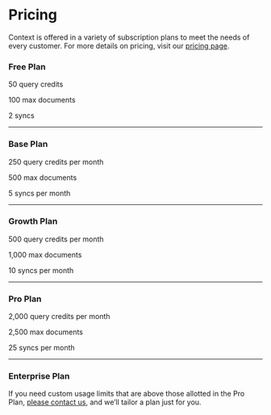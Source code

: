 
# Pricing

Context is offered in a variety of subscription plans to meet the needs of every customer. For more details on pricing, visit our [pricing page](https://usecontext.io/pricing).

### Free Plan

50 query credits

100 max documents

2 syncs

---

### Base Plan

250 query credits per month

500 max documents

5 syncs per month

---

### Growth Plan

500 query credits per month

1,000 max documents

10 syncs per month

---

### Pro Plan

2,000 query credits per month

2,500 max documents

25 syncs per month

---

### Enterprise Plan

If you need custom usage limits that are above those allotted in the Pro Plan, [please contact us](mailto:hello@usecontext.io), and we’ll tailor a plan just for you.
